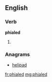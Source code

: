 ==English==

===Verb===
'''phialed'''

# {{past of|[[phial]]}}

===Anagrams===
* [[helipad#English|helipad]]

[[fr:phialed]]
[[mg:phialed]]